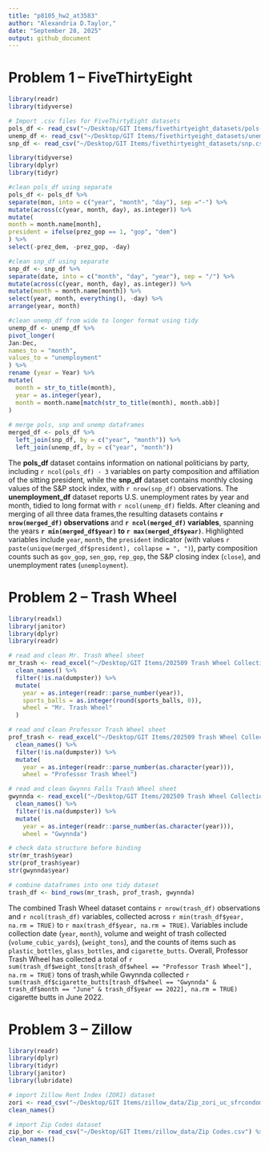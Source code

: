 ```yaml
---
title: "p8105_hw2_at3583"
author: "Alexandria D.Taylor,"
date: "September 28, 2025"
output: github_document
---
```


# Problem 1 -- FiveThirtyEight

```r
library(readr)
library(tidyverse)

# Import .csv files for FiveThirtyEight datasets
pols_df <- read_csv("~/Desktop/GIT Items/fivethirtyeight_datasets/pols-month.csv")
unemp_df <- read_csv("~/Desktop/GIT Items/fivethirtyeight_datasets/unemployment.csv")
snp_df <- read_csv("~/Desktop/GIT Items/fivethirtyeight_datasets/snp.csv")
```

```r
library(tidyverse)
library(dplyr)
library(tidyr)

#clean pols_df using separate
pols_df <- pols_df %>%
separate(mon, into = c("year", "month", "day"), sep ="-") %>%
mutate(across(c(year, month, day), as.integer)) %>%
mutate(
month = month.name[month],
president = ifelse(prez_gop == 1, "gop", "dem")
) %>%
select(-prez_dem, -prez_gop, -day)

#clean snp_df using separate
snp_df <- snp_df %>%
separate(date, into = c("month", "day", "year"), sep = "/") %>%
mutate(across(c(year, month, day), as.integer)) %>%
mutate(month = month.name[month]) %>%
select(year, month, everything(), -day) %>%
arrange(year, month)

#clean unemp_df from wide to longer format using tidy
unemp_df <- unemp_df %>%
pivot_longer(
Jan:Dec,
names_to = "month",
values_to = "unemployment"
) %>%
rename (year = Year) %>%
mutate(
  month = str_to_title(month),
  year = as.integer(year),
  month = month.name[match(str_to_title(month), month.abb)]
)
  
# merge pols, snp and unemp dataframes
merged_df <- pols_df %>%
  left_join(snp_df, by = c("year", "month")) %>%
  left_join(unemp_df, by = c("year", "month"))
```

The **pols_df** dataset contains information on national politicians by party, including `r ncol(pols_df) - 3` variables on party composition and affiliation of the sitting president, while the **snp_df** dataset contains monthly closing values of the S&P stock index, with `r nrow(snp_df)` observations. The **unemployment_df** dataset reports U.S. unemployment rates by year and month, tidied to long format with `r ncol(unemp_df)` fields. After cleaning and merging of all three data frames,the resulting datasets contains **`r nrow(merged_df)` observations** and **`r ncol(merged_df)` variables**, spanning the years **`r min(merged_df$year)` to `r max(merged_df$year)`**. Highlighted variables include `year`, `month`, the `president` indicator (with values `r paste(unique(merged_df$president), collapse = ", ")`), party composition counts such as `gov_gop`, `sen_gop`, `rep_gop`, the S&P closing index (`close`), and unemployment rates (`unemployment`).  

# Problem 2 -- Trash Wheel

```r
library(readxl)
library(janitor)
library(dplyr)
library(readr)

# read and clean Mr. Trash Wheel sheet
mr_trash <- read_excel("~/Desktop/GIT Items/202509 Trash Wheel Collection Data.xlsx", sheet = "Mr. Trash Wheel", skip = 1) %>%
  clean_names() %>%
  filter(!is.na(dumpster)) %>%
  mutate(
    year = as.integer(readr::parse_number(year)),
    sports_balls = as.integer(round(sports_balls, 0)),
    wheel = "Mr. Trash Wheel"
  )

# read and clean Professor Trash Wheel sheet
prof_trash <- read_excel("~/Desktop/GIT Items/202509 Trash Wheel Collection Data.xlsx", sheet = "Professor Trash Wheel", skip = 1) %>%
  clean_names() %>%
  filter(!is.na(dumpster)) %>%
  mutate(
    year = as.integer(readr::parse_number(as.character(year))),
    wheel = "Professor Trash Wheel")

# read and clean Gwynns Falls Trash Wheel sheet
gwynnda <- read_excel("~/Desktop/GIT Items/202509 Trash Wheel Collection Data.xlsx", sheet = "Gwynns Falls Trash Wheel", skip = 1) %>%
  clean_names() %>%
  filter(!is.na(dumpster)) %>%
  mutate(
    year = as.integer(readr::parse_number(as.character(year))),
    wheel = "Gwynnda")
```

```r
# check data structure before binding
str(mr_trash$year)
str(prof_trash$year)
str(gwynnda$year)
```

```r
# combine dataframes into one tidy dataset
trash_df <- bind_rows(mr_trash, prof_trash, gwynnda)
```

 The combined Trash Wheel dataset contains `r nrow(trash_df)` observations and `r ncol(trash_df)` variables, collected across `r min(trash_df$year, na.rm = TRUE)` to `r max(trash_df$year, na.rm = TRUE)`. Variables include collection date (`year`, `month`), volume and weight of trash collected (`volume_cubic_yards`), (`weight_tons`), and the counts of items such as `plastic_bottles`, `glass_bottles`, and `cigarette_butts`. Overall, Professor Trash Wheel has collected a total of `r sum(trash_df$weight_tons[trash_df$wheel == "Professor Trash Wheel"], na.rm = TRUE)` tons of trash,while Gwynnda collected `r sum(trash_df$cigarette_butts[trash_df$wheel == "Gwynnda" & trash_df$month == "June" & trash_df$year == 2022], na.rm = TRUE)` cigarette butts in June 2022.
 
# Problem 3 -- Zillow

```r
library(readr)
library(dplyr)
library(tidyr)
library(janitor)
library(lubridate)

# import Zillow Rent Index (ZORI) dataset
zori <- read_csv("~/Desktop/GIT Items/zillow_data/Zip_zori_uc_sfrcondomfr_sm_month_NYC.csv") %>%
clean_names()

# import Zip Codes dataset
zip_bor <- read_csv("~/Desktop/GIT Items/zillow_data/Zip Codes.csv") %>%
clean_names()
```







